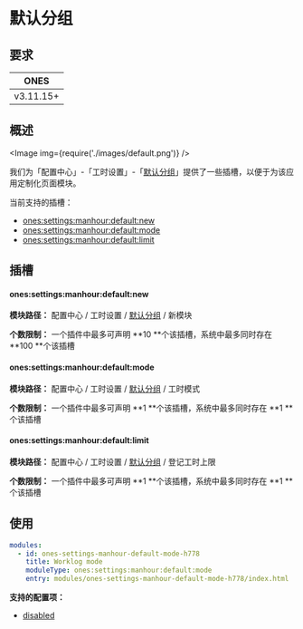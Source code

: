 # 默认分组

## 要求

|   ONES    |
| :-------: |
| v3.11.15+ |

## 概述

<Image img={require('./images/default.png')} />

我们为「配置中心」-「工时设置」-「[默认分组](../../index.mdx#slot-hierarchy)」提供了一些插槽，以便于为该应用定制化页面模块。

当前支持的插槽：

- [ones:settings:manhour:default:new](#onessettingsmanhourdefaultnew)
- [ones:settings:manhour:default:mode](#onessettingsmanhourdefaultmode)
- [ones:settings:manhour:default:limit](#onessettingsmanhourdefaultlimit)

## 插槽

#### ones:settings:manhour:default:new

**模块路径：** 配置中心 / 工时设置 / [默认分组](../../index.mdx#slot-hierarchy) / 新模块

**个数限制：** 一个插件中最多可声明 **10 **个该插槽，系统中最多同时存在 **100 **个该插槽

#### ones:settings:manhour:default:mode

**模块路径：** 配置中心 / 工时设置 / [默认分组](../../index.mdx#slot-hierarchy) / 工时模式

**个数限制：** 一个插件中最多可声明 **1 **个该插槽，系统中最多同时存在 **1 **个该插槽

#### ones:settings:manhour:default:limit

**模块路径：** 配置中心 / 工时设置 / [默认分组](../../index.mdx#slot-hierarchy) / 登记工时上限

**个数限制：** 一个插件中最多可声明 **1 **个该插槽，系统中最多同时存在 **1 **个该插槽

## 使用

```yaml
modules:
  - id: ones-settings-manhour-default-mode-h778
    title: Worklog mode
    moduleType: ones:settings:manhour:default:mode
    entry: modules/ones-settings-manhour-default-mode-h778/index.html
```

**支持的配置项：**

- [disabled](../../../../../../reference/config/plugin.yaml#disabled)
